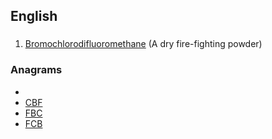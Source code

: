 ==English==
==={{initialism}}===
{{infl|en|initialism}}
# [[W:Bromochlorodifluoromethane|Bromochlorodifluoromethane]]  (A dry fire-fighting powder)

===Anagrams===
* {{alphagram|bcf}}
* [[CBF#English|CBF]]
* [[FBC#English|FBC]]
* [[FCB#English|FCB]]